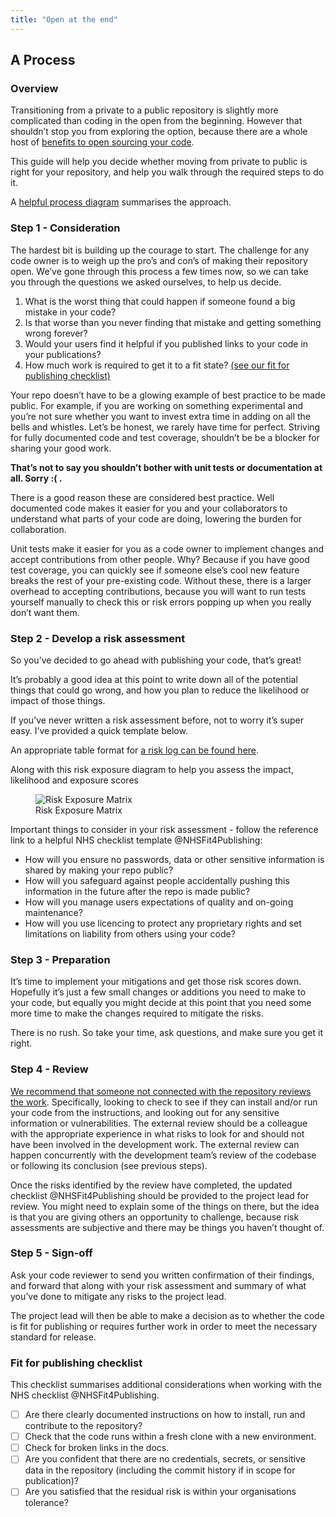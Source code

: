 ```yaml
---
title: "Open at the end"
---
```


## A Process

### Overview

Transitioning from a private to a public repository is slightly more complicated than coding in the open from the beginning. However that shouldn't stop you from exploring the option, because there are a whole host of [benefits to open sourcing your code](../index.qmd#why-develop-in-the-open-sec-why-open). 

This guide will help you decide whether moving from private to public is right for your repository, and help you walk through the required steps to do it. 

A [helpful process diagram](/open-at-the-end/process-chart.qmd) summarises the approach.

### Step 1 - Consideration

The hardest bit is building up the courage to start. The challenge for any code owner is to weigh up the pro's and con's of making their repository open. We've gone through this process a few times now, so we can take you through the questions we asked ourselves, to help us decide.  

1. What is the worst thing that could happen if someone found a big mistake in your code?
2. Is that worse than you never finding that mistake and getting something wrong forever?
3. Would your users find it helpful if you published links to your code in your publications?
4. How much work is required to get it to a fit state? [(see our fit for publishing checklist)](#fit-for-publishing-checklist)

Your repo doesn't have to be a glowing example of best practice to be made public. For example, if you are working on something experimental and you're not sure whether you want to invest extra time in adding on all the bells and whistles. Let's be honest, we rarely have time for perfect. Striving for fully documented code and test coverage, shouldn't be be a blocker for sharing your good work. 

**That's not to say you shouldn't bother with unit tests or documentation at all. Sorry :( .**

There is a good reason these are considered best practice. Well documented code makes it easier for you and your collaborators to understand what parts of your code are doing, lowering the burden for collaboration. 

Unit tests make it easier for you as a code owner to implement changes and accept contributions from other people. Why? Because if you have good test coverage, you can quickly see if someone else's cool new feature breaks the rest of your pre-existing code. Without these, there is a larger overhead to accepting contributions, because you will want to run tests yourself manually to check this or risk errors popping up when you really don't want them. 

### Step 2 - Develop a risk assessment

So you've decided to go ahead with publishing your code, that's great!

It's probably a good idea at this point to write down all of the potential things that could go wrong, and how you plan to reduce the likelihood or impact of those things. 

If you've never written a risk assessment before, not to worry it's super easy. I've provided a quick template below. 

An appropriate table format for [a risk log can be found here](/open-at-the-end//risk-table.qmd).

Along with this risk exposure diagram to help you assess the impact, likelihood and exposure scores

![Risk Exposure Matrix](/assets/images/risk-exposure-diagram.png)

Important things to consider in your risk assessment - follow the reference link to a helpful NHS checklist template @NHSFit4Publishing: 

- How will you ensure no passwords, data or other sensitive information is shared by making your repo public?
- How will you safeguard against people accidentally pushing this information in the future after the repo is made public? 
- How will you manage users expectations of quality and on-going maintenance?
- How will you use licencing to protect any proprietary rights and set limitations on liability from others using your code?

### Step 3 - Preparation

It's time to implement your mitigations and get those risk scores down. Hopefully it's just a few small changes or additions you need to make to your code, but equally you might decide at this point that you need some more time to make the changes required to mitigate the risks. 

There is no rush. So take your time, ask questions, and make sure you get it right. 

### Step 4 - Review

[We recommend that someone not connected with the repository reviews the work](/open-at-the-end/process-chart.qmd). Specifically, looking to check to see if they can install and/or run your code from the instructions, and looking out for any sensitive information or vulnerabilities. The external review should be a colleague with the appropriate experience in what risks to look for and should not have been involved in the development work. The external review can happen concurrently with the development team's review of the codebase or following its conclusion (see previous steps).

Once the risks identified by the review have completed, the updated checklist @NHSFit4Publishing should be provided to the project lead for review. You might need to explain some of the things on there, but the idea is that you are giving others an opportunity to challenge, because risk assessments are subjective and there may be things you haven't thought of.

### Step 5 - Sign-off

Ask your code reviewer to send you written confirmation of their findings, and forward that along with your risk assessment and summary of what you've done to mitigate any risks to the project lead. 

The project lead will then be able to make a decision as to whether the code is fit for publishing or requires further work in order to meet the necessary standard for release. 

### Fit for publishing checklist

This checklist summarises additional considerations when working with the NHS checklist @NHSFit4Publishing.

- [ ] Are there clearly documented instructions on how to install, run and contribute to the repository?
- [ ] Check that the code runs within a fresh clone with a new environment.
- [ ] Check for broken links in the docs.
- [ ] Are you confident that there are no credentials, secrets, or sensitive data in the repository (including the commit history if in scope for publication)?
- [ ] Are you satisfied that the residual risk is within your organisations tolerance?
